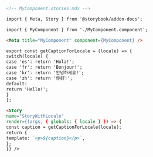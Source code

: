 ```md
<!-- MyComponent.stories.mdx -->

import { Meta, Story } from '@storybook/addon-docs';

import { MyComponent } from './MyComponent.component';

<Meta title="MyComponent" component={MyComponent} />

export const getCaptionForLocale = (locale) => {
switch(locale) {
case 'es': return 'Hola!';
case 'fr': return 'Bonjour!';
case 'kr': return '안녕하세요!';
case 'zh': return '你好!';
default:
return 'Hello!';
}
};

<Story
name="StoryWithLocale"
render={(args, { globals: { locale } }) => {
const caption = getCaptionForLocale(locale);
return {
template: `<p>${caption}</p>`,
};
}} />
```
